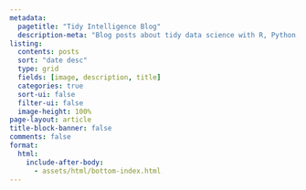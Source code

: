 ```yaml
---
metadata:
  pagetitle: "Tidy Intelligence Blog"
  description-meta: "Blog posts about tidy data science with R, Python, and Julia."
listing:
  contents: posts
  sort: "date desc"
  type: grid
  fields: [image, description, title]
  categories: true
  sort-ui: false
  filter-ui: false
  image-height: 100%
page-layout: article
title-block-banner: false
comments: false
format: 
  html:
    include-after-body: 
      - assets/html/bottom-index.html
---
```

